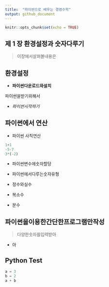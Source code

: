 ```yaml
---
title:  "파이썬으로 배우는 경영수학"
output: github_document
---
```


```r
knitr::opts_chunk$set(echo = TRUE)
```

## 제 1 장  환경설정과 숫자다루기

> 이장에서살펴볼내용은

## 환경설정

* **파이썬다운로드와설치**

파이썬을받기위해서

* _파이썬시작하기_

## 파이썬에서 연산

- 파이썬 사칙연산
```python
1+1
-5-7
3*(-2)
```

- 파이썬변수에숫자할당

- 파이썬에서다루는숫자유형
 + 정수와실수
 + 복소수
 + 분수

## 파이썬을이용한간단한프로그램만작성

> 다양한숫자를입력받아

- 아

## Python Test
```python
a = 3
b = 2
a + b
```

